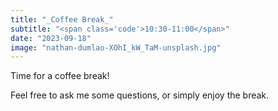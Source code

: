 ```yaml
---
title: "_Coffee Break_"
subtitle: "<span class='code'>10:30-11:00</span>"
date: "2023-09-18"
image: "nathan-dumlao-XOhI_kW_TaM-unsplash.jpg"
---
```


Time for a coffee break!

Feel free to ask me some questions, or simply enjoy the break.
